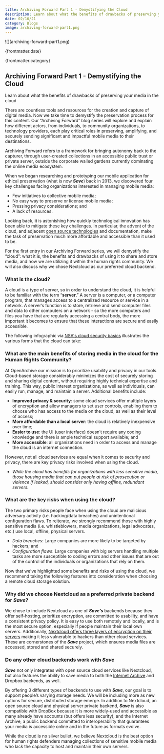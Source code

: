```yaml
---
title: Archiving Forward Part 1 - Demystifying the Cloud
description: Learn about what the benefits of drawbacks of preserving your media in the cloud
date: 02/16/21
category: Blogs
image: archiving-forward-part1.png
---
```



<ArticleHeaderSection>
![](archiving-forward-part1.png)

{frontmatter.date}

{frontmatter.category}

## Archiving Forward Part 1 - Demystifying the Cloud

Learn about what the benefits of drawbacks of preserving your media in the cloud

</ArticleHeaderSection>
<ContentSection>

There are countless tools and resources for the creation and capture of digital media. Now we take time to demystify the preservation process for this content. Our “Archiving Forward” blog series will explore and explain how different actors, from individuals, to community organizations, to technology providers, each play critical roles in preserving, amplifying, and securely sending significant and impactful mobile media to their destinations.

Archiving Forward refers to a framework for bringing autonomy back to the capturer, through user-created collections in an accessible public trust or private server, outside the corporate walled gardens currently dominating the online media ecosystem.

[](021521_CloudSolutions_Quote.png)

When we began researching and prototyping our mobile application for ethical preservation (what is now **_Save_**) back in 2013, we discovered four key challenges facing organizations interested in managing mobile media:

- Few initiatives to collective mobile media;
- No easy way to preserve or license mobile media;
- Pressing privacy considerations; and
- A lack of resources.

Looking back, it is astonishing how quickly technological innovation has been able to mitigate these key challenges. In particular, the advent of the cloud, and adjacent [open source technologies](https://opensource.com/resources/what-open-source) and documentation, make the task of preservation much more affordable and accessible than it used to be.

For the first entry in our Archiving Forward series, we will demystify the “cloud”: what it is, the benefits and drawbacks of using it to share and store media, and how we are utilizing it within the human rights community. We will also discuss why we chose Nextcloud as our preferred cloud backend.

### What is the cloud?

A cloud is a type of server, so in order to understand the cloud, it is
helpful to be familiar with the term “**server**.” A server is a computer,
or a computer program, that manages access to a centralized resource or
service in a network. A server’s function is to store, retrieve and send
computer files and data to other computers on a network - so the more
computers and files you have that are regularly accessing a central body, the
more important it becomes to ensure that these interactions are secure and
easily accessible.

The following infographic via [NSA's cloud security basics](https://media.defense.gov/2019/Jul/16/2002158059/-1/-1/0/CSI-CLOUD-SECURITY-BASICS.PDF?mod=article_inline) illustrates the various forms that the cloud can take:

[](021521_CloudSolutions_Forms.png)

### What are the main benefits of storing media in the cloud for the Human Rights Community?

At OpenArchive our mission is to prioritize usability and privacy in our tools. Cloud-based storage considerably minimizes the cost of securely storing and sharing digital content, without requiring highly technical expertise and training. This way, public interest organizations, as well as individuals, can easily run, manage, and maintain a server. Additional benefits include:

- **Improved privacy & security**: some cloud services offer multiple layers of encryption and allow managers to set user controls, enabling them to choose who has access to the media on the cloud, as well as their level of access;
- **More affordable than a local server**: the cloud is relatively inexpensive over time;
- **Easier to use**: the UI (user interface) doesn’t require any coding knowledge and there is ample technical support available; and
- **More accessible**: all organizations need in order to access and manage the cloud is an internet connection.

However, not all cloud services are equal when it comes to security and privacy, there are key privacy risks involved when using the cloud.

- _While the cloud has benefits for organizations with less sensitive media, those housing media that can put people at risk of prosecution or violence if leaked, should consider only having offline, redundant servers._

[](021521_CloudSolutions_Benefits_vs_Risks.png)

### What are the key risks when using the cloud?

The two primary risks people face when using the cloud are malicious adversary activity (i.e. hacking/data breaches) and unintentional configuration flaws. To reiterate, we strongly recommend those with highly sensitive media (i.e. whistleblowers, media organizations, legal advocates, etc.) use local, offline, physical servers.

- _Data breaches_: Large companies are more likely to be targeted by hackers; and
- _Configuration flaws_: Large companies with big servers handling multiple tasks are more susceptible to coding errors and other issues that are out of the control of the individuals or organizations that rely on them.

Now that we’ve highlighted some benefits and risks of using the cloud, we recommend taking the following features into consideration when choosing a remote cloud storage solution.

[](021521_CloudSolutions_Recommendations.png)

### Why did we choose Nextcloud as a preferred private backend for **_Save_**?

We chose to include Nextcloud as one of **_Save's_** backends because they offer self-hosting, prioritize encryption, are committed to usability, and have a consistent privacy policy. It is easy to use both remotely and locally, and is the most secure option, especially if people maintain their local own servers. Additionally, [Nextcloud offers three layers of encryption on their servers](https://nextcloud.com/encryption/) making it less vulnerable to hackers than other cloud services. These are cornerstones of the **_Save_** project, which ensures media files are accessed, stored and shared securely.

### Do any other cloud backends work with **_Save_**

**_Save_** not only integrates with open source cloud services like Nextcloud, but also features the ability to save media to both the [Internet Archive](https://archive.org/) and Dropbox backends, as well.

By offering 3 different types of backends to use with **_Save_**, our goal is to support people’s varying storage needs. We will be including more as new options for secure, distributed storage emerge. In addition to Nextcloud, an open source cloud and physical server private backend, **_Save_** is also compatible with DropBox because it is more widely-used and accessible as many already have accounts (but offers less security), and the Internet Archive, a public backend committed to interoperability that guarantees your media is accessible online and in the future as formats evolve.

While the cloud is no silver bullet, we believe Nextcloud is the best option for human rights defenders managing collections of sensitive mobile media who lack the capacity to host and maintain their own servers.

</ContentSection>
